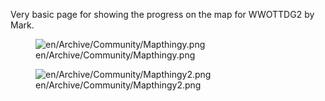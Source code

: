 Very basic page for showing the progress on the map for WWOTTDG2 by Mark.

[[File:en/Archive/Community/Mapthingy.png]]

[[File:en/Archive/Community/Mapthingy2.png]]